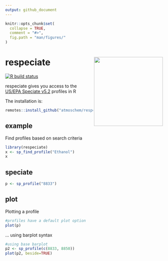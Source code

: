 ```yaml
---
output: github_document
---
```


```r
knitr::opts_chunk$set(
  collapse = TRUE,
  comment = "#>",
  fig.path = "man/figures/"
)
```
# respeciate <img src="man/figures/logo.png" align="right" alt="" width="220" />

[![R build
    status](https://github.com/atmoschem/respeciate/workflows/R-CMD-check/badge.svg)](https://github.com/atmoschem/respeciate/actions)

respeciate gives you access to the [US/EPA Speciate v5.2](https://www.epa.gov/air-emissions-modeling/speciate) profiles in R


The installation is:


```r
remotes::install_github("atmoschem/respeciate")
```


## example

Find profiles based on search criteria

```r
library(respeciate)
x <- sp_find_profile("Ethanol")
x
```


## speciate

```r
p <- sp_profile("8833")
```

## plot

Plotting a profile

```r
#profiles have a default plot option
plot(p)
```

... using barplot syntax

```r
#using base barplot 
p2 <- sp_profile(c(8833, 8850))
plot(p2, beside=TRUE)
```



